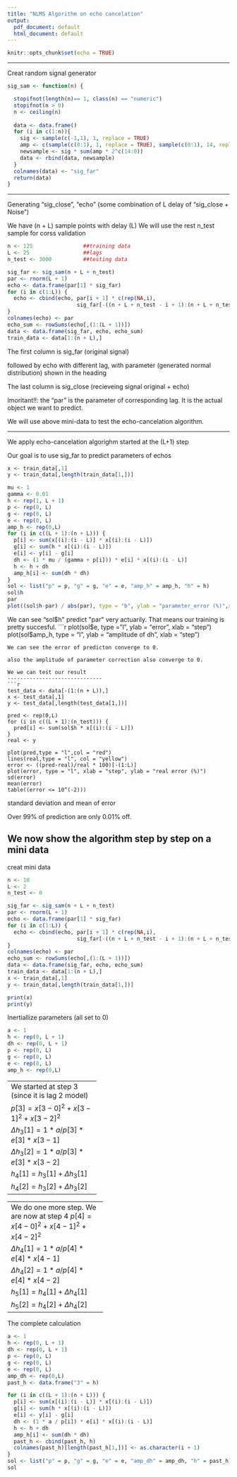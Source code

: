 ---
title: "NLMS Algorithm on echo cancelation"
output:
  pdf_document: default
  html_document: default
---

```{r setup, include=FALSE}
knitr::opts_chunk$set(echo = TRUE)
```
-------------------------

Creat random signal generator
```{r}
sig_sam <- function(n) {

  stopifnot(length(n)== 1, class(n) == "numeric")
  stopifnot(n > 0)
  n <- ceiling(n)
  
  data <- data.frame()
  for (i in c(1:n)){
    sig <- sample(c(-1,1), 1, replace = TRUE)
    amp <- c(sample(c(0:1), 1, replace = TRUE), sample(c(0:1), 14, replace = TRUE))
    newsample <- sig * sum(amp * 2^c(14:0))
    data <- rbind(data, newsample) 
  }
  colnames(data) <- "sig_far"
  return(data)
}
```
--------------------------

Generating  "sig_close", "echo" (some combination of L delay of "sig_close + Noise")

We have (n + L) sample points with delay (L)
We will use the rest n_test sample for corss validation
```{r}
n <- 125                ##training data
L <- 25                 ##lags
n_test <- 3000          ##testing data

sig_far <- sig_sam(n + L + n_test)
par <- rnorm(L + 1)
echo <- data.frame(par[1] * sig_far)
for (i in c(1:L)) {
  echo <- cbind(echo, par[i + 1] * c(rep(NA,i), 
                      sig_far[-((n + L + n_test - i + 1):(n + L + n_test)),]) + (rnorm(1)))
}
colnames(echo) <- par
echo_sum <- rowSums(echo[,(1:(L + 1))])
data <- data.frame(sig_far, echo, echo_sum)
train_data <- data[1:(n + L),]
```
The first column is sig_far (original signal)

followed by echo with different lag, with parameter (generated normal distribution) shown in the heading

The last column is sig_close (recieveing signal original + echo)

Imoritant!!: the "par" is the parameter of corresponding lag. It is the actual object we want to predict.

We will use above mini-data to test the echo-cancelation algorithm.

-------------------------

We apply echo-cancelation algorighm started at the (L+1) step

Our goal is to use sig_far to predict parameters of echos
```{r}
x <- train_data[,1]
y <- train_data[,length(train_data[1,])]

mu <- 1
gamma <- 0.01
h <- rep(1, L + 1)
p <- rep(0, L)
g <- rep(0, L)
e <- rep(0, L)
amp_h <- rep(0,L)
for (i in c((L + 1):(n + L))) {
  p[i] <- sum(x[(i):(i - L)] * x[(i):(i - L)])
  g[i] <- sum(h * x[(i):(i - L)])
  e[i] <- y[i] - g[i]
  dh <- (1 * mu / (gamma + p[i])) * e[i] * x[(i):(i - L)]
  h <- h + dh
  amp_h[i] <- sum(dh * dh)
}
sol <- list("p" = p, "g" = g, "e" = e, "amp_h" = amp_h, "h" = h)
sol$h
par
plot((sol$h-par) / abs(par), type = "b", ylab = "parameter_error (%)",xlab = "lag")
```
We can see "sol$h" predict "par" very actuarily. That means our training is pretty succesful.
```{r}
plot(sol$e, type = "l", ylab = "error", xlab = "step")
plot(sol$amp_h, type = "l", ylab = "amplitude of dh", xlab = "step")
```
We can see the error of predicton converge to 0.

also the amplitude of parameter correction also converge to 0.

We we can test our result
------------------------------
```{r}
test_data <- data[-(1:(n + L)),]
x <- test_data[,1]
y <- test_data[,length(test_data[1,])]

pred <- rep(0,L)
for (i in c((L + 1):(n_test))) {
  pred[i] <- sum(sol$h * x[(i):(i - L)])
}
real <- y 

plot(pred,type = "l",col = "red")
lines(real,type = "l", col = "yellow")
error <- ((pred-real)/real * 100)[-(1:L)]
plot(error, type = "l", xlab = "step", ylab = "real error (%)")
sd(error)
mean(error)
table((error <= 10^(-2)))
```
standard deviation and mean of error

Over 99% of prediction are only 0.01% off.

We now show the algorithm step by step on a mini data
-------------------------------
creat mini data
```{r}
n <- 10
L <- 2
n_test <- 0

sig_far <- sig_sam(n + L + n_test)
par <- rnorm(L + 1)
echo <- data.frame(par[1] * sig_far)
for (i in c(1:L)) {
  echo <- cbind(echo, par[i + 1] * c(rep(NA,i), 
                      sig_far[-((n + L + n_test - i + 1):(n + L + n_test)),]) + rnorm(1) * 10^15)
}
colnames(echo) <- par
echo_sum <- rowSums(echo[,(1:(L + 1))])
data <- data.frame(sig_far, echo, echo_sum)
train_data <- data[1:(n + L),]
x <- train_data[,1]
y <- train_data[,length(train_data[1,])]

print(x)
print(y)
```
Inertiallize parameters (all set to 0)
```{r}

a <- 1
h <- rep(0, L + 1)
dh <- rep(0, L + 1)
p <- rep(0, L)
g <- rep(0, L)
e <- rep(0, L)
amp_h <- rep(0,L)
```
----------------------------
We started at step 3 (since it is lag 2 model)

$p[3] = x[3 - 0]^2 + x[3 - 1]^2 + x[3 - 2]^2$
```{r echo=FALSE}
p[3] <- x[3 - 0]^2 + x[3 - 1]^2 + x[3 - 2]^2
print(c("p[3]=",p[3]))
```
$g[3] = h_3[0] * x[3 - 0] + h_3[1] * x[3 - 1] + h_3[2] * x[3 - 2]$
```{r echo=FALSE}
g[3] <- h[1] * x[3 - 0] + h[2] * x[3 - 1] + h[3] * x[3 - 2]
print(c("g[3]=",g[3]))
```
$e[3] = y[3] - g[3]$
```{r echo=FALSE}
e[3] <- y[3] - g[3]
print(c("e[3]=",e[3]))
```
$\Delta h_3[0] = 1 * a / p[3] * e[3] * x[3 - 0]$

$\Delta h_3[1] = 1 * a / p[3] * e[3] * x[3 - 1]$

$\Delta h_3[2] = 1 * a / p[3] * e[3] * x[3 - 2]$
```{r echo=FALSE}
dh[1] = 1 * a / p[3] * e[3] * x[3 - 0]
dh[2] = 1 * a / p[3] * e[3] * x[3 - 1]
dh[3] = 1 * a / p[3] * e[3] * x[3 - 2]
print(c("dh_3[0]=",dh[1]))
print(c("dh_3[1]=",dh[2]))
print(c("dh_3[2]=",dh[3]))
```
$h_4[1] = h_3[0] + \Delta h_3[0]$

$h_4[1] = h_3[1] + \Delta h_3[1]$

$h_4[2] = h_3[2] + \Delta h_3[2]$
```{r echo=FALSE}
h[1] = h[1] + dh[1]
h[2] = h[2] + dh[2]
h[3] = h[3] + dh[3]
print(c("h_4[0]=",h[1]))
print(c("h_4[1]=",h[2]))
print(c("h_4[2]=",h[3]))
```
------------------------------
------------------------------
We do one more step. We are now at step 4
$p[4] = x[4 - 0]^2 + x[4 - 1]^2 + x[4 - 2]^2$
```{r echo=FALSE}
p[4] <- x[4 - 0]^2 + x[4 - 1]^2 + x[4 - 2]^2
print(c("p[4]=",p[4]))
```
$g[4] = h_4[0] * x[4 - 0] + h_4[1] * x[4 - 1] + h_4[2] * x[4 - 2]$
```{r echo=FALSE}
g[4] <- h[1] * x[4 - 0] + h[2] * x[4 - 1] + h[3] * x[4 - 2]
print(c("g[4]=",g[4]))
```
$e[4] = y[4] - g[4]$
```{r echo=FALSE}
e[4] <- y[4] - g[4]
print(c("e[4]=",e[4]))
```
$\Delta h_4[0] = 1 * a / p[4] * e[4] * x[4 - 0]$

$\Delta h_4[1] = 1 * a / p[4] * e[4] * x[4 - 1]$

$\Delta h_4[2] = 1 * a / p[4] * e[4] * x[4 - 2]$
```{r echo=FALSE}
dh[1] = 1 * a / p[4] * e[4] * x[4 - 0]
dh[2] = 1 * a / p[4] * e[4] * x[4 - 1]
dh[3] = 1 * a / p[4] * e[4] * x[4 - 2]
print(c("dh_4[0]=",dh[1]))
print(c("dh_4[1]=",dh[2]))
print(c("dh_4[2]=",dh[3]))
```
$h_5[1] = h_4[0] + \Delta h_4[0]$

$h_5[1] = h_4[1] + \Delta h_4[1]$

$h_5[2] = h_4[2] + \Delta h_4[2]$
```{r echo=FALSE}
h[1] = h[1] + dh[1]
h[2] = h[2] + dh[2]
h[3] = h[3] + dh[3]
print(c("h_5[0]=",h[1]))
print(c("h_5[1]=",h[2]))
print(c("h_5[2]=",h[3]))
```
--------------------------------
The complete calculation
```{r echo=FALSE}
a <- 1
h <- rep(0, L + 1)
dh <- rep(0, L + 1)
p <- rep(0, L)
g <- rep(0, L)
e <- rep(0, L)
amp_dh <- rep(0,L)
past_h <- data.frame("3" = h)

for (i in c((L + 1):(n + L))) {
  p[i] <- sum(x[(i):(i - L)] * x[(i):(i - L)])
  g[i] <- sum(h * x[(i):(i - L)])
  e[i] <- y[i] - g[i]
  dh <- (1 * a / p[i]) * e[i] * x[(i):(i - L)]
  h <- h + dh
  amp_h[i] <- sum(dh * dh)
  past_h <- cbind(past_h, h)
  colnames(past_h)[length(past_h[1,])] <- as.character(i + 1)
}
sol <- list("p" = p, "g" = g, "e" = e, "amp_dh" = amp_dh, "h" = past_h)
sol
```

